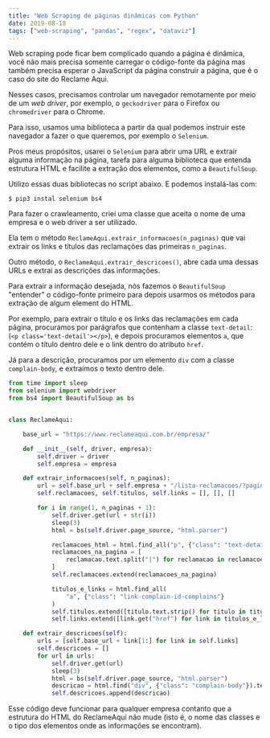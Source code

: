 ```yaml
---
title: "Web Scraping de páginas dinâmicas com Python"
date: 2019-08-18
tags: ["web-scraping", "pandas", "regex", "dataviz"]
---
```


Web scraping pode ficar bem complicado quando a página é dinâmica, você não mais
precisa somente carregar o código-fonte da página mas também precisa esperar o
JavaScript da página construir a página, que é o caso do site do Reclame Aqui.

Nesses casos, precisamos controlar um navegador remotamente por meio de um _web
driver_, por exemplo, o `geckodriver` para o Firefox ou `chromedriver` para o
Chrome.

Para isso, usamos uma biblioteca a partir da qual podemos instruir este
navegador a fazer o que queremos, por exemplo o `Selenium`.

Pros meus propósitos, usarei o `Selenium` para abrir uma URL e extrair alguma
informação na página, tarefa para alguma biblioteca que entenda estrutura HTML e
facilite a extração dos elementos, como a `BeautifulSoup`.

Utilizo essas duas bibliotecas no script abaixo. E podemos instalá-las com:

```shell
$ pip3 instal selenium bs4
```

Para fazer o crawleamento, criei uma classe que aceita o nome de uma empresa e o
web driver a ser utilizado.

Ela tem o método `ReclameAqui.extrair_informacoes(n_paginas)` que vai extrair os
links e títulos das reclamações das primeiras `n_paginas`.

Outro método, o `ReclameAqui.extrair_descricoes()`, abre cada uma dessas URLs e
extrai as descrições das informações.

Para extrair a informação desejada, nós fazemos o `BeautifulSoup` "entender" o
código-fonte primeiro para depois usarmos os métodos para extração de algum
element do HTML.

Por exemplo, para extrair o título e os links das reclamações em cada página,
procuramos por parágrafos que contenham a classe `text-detail`:
(`<p class='text-detail'></p>`), e depois procuramos elementos `a`, que contém o
título dentro dele e o link dentro do atributo `href`.

Já para a descrição, procuramos por um elemento `div` com a classe
`complain-body`, e extraímos o texto dentro dele.

```python
from time import sleep
from selenium import webdriver
from bs4 import BeautifulSoup as bs


class ReclameAqui:

    base_url = "https://www.reclameaqui.com.br/empresa/"

    def __init__(self, driver, empresa):
        self.driver = driver
        self.empresa = empresa

    def extrair_informacoes(self, n_paginas):
        url = self.base_url + self.empresa + "/lista-reclamacoes/?pagina="
        self.reclamacoes, self.titulos, self.links = [], [], []

        for i in range(1, n_paginas + 1):
            self.driver.get(url + str(i))
            sleep(3)
            html = bs(self.driver.page_source, "html.parser")

            reclamacoes_html = html.find_all("p", {"class": "text-detail"})
            reclamacoes_na_pagina = [
                reclamacao.text.split("|") for reclamacao in reclamacoes_html
            ]
            self.reclamacoes.extend(reclamacoes_na_pagina)

            titulos_e_links = html.find_all(
                "a", {"class": "link-complain-id-complains"}
            )
            self.titulos.extend([titulo.text.strip() for titulo in titulos_e_links])
            self.links.extend([link.get("href") for link in titulos_e_links])

    def extrair_descricoes(self):
        urls = [self.base_url + link[1:] for link in self.links]
        self.descricoes = []
        for url in urls:
            self.driver.get(url)
            sleep(3)
            html = bs(self.driver.page_source, "html.parser")
            descricao = html.find("div", {"class": "complain-body"}).text.strip()
            self.descricoes.append(descricao)
```

Esse código deve funcionar para qualquer empresa contanto que a estrutura do
HTML do ReclameAqui não mude (isto é, o nome das classes e o tipo dos elementos
onde as informações se encontram).
